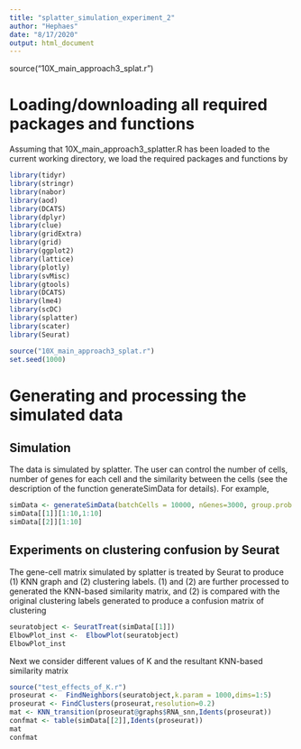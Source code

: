```yaml
---
title: "splatter_simulation_experiment_2"
author: "Hephaes"
date: "8/17/2020"
output: html_document
---
```

source("10X_main_approach3_splat.r")

# Loading/downloading all required packages and functions 
Assuming that 10X_main_approach3_splatter.R has been loaded to the current working directory, we load the required packages and functions by
```r
library(tidyr)
library(stringr)
library(nabor)
library(aod)
library(DCATS)
library(dplyr)
library(clue)
library(gridExtra)
library(grid)
library(ggplot2)
library(lattice)
library(plotly)
library(svMisc)
library(gtools)
library(DCATS)
library(lme4)
library(scDC)
library(splatter)
library(scater)
library(Seurat)

source("10X_main_approach3_splat.r")
set.seed(1000)
```

# Generating and processing the simulated data
## Simulation 
The data is simulated by splatter. The user can control the number of cells, number of genes for each cell and the similarity between the cells (see the description of the function generateSimData for details). For example, 
```r
simData <- generateSimData(batchCells = 10000, nGenes=3000, group.prob = c(1/3,1/3,1/3), de.prob = c(0.01,0.01,0.3))
simData[[1]][1:10,1:10]
simData[[2]][1:10]

```

## Experiments on clustering confusion by Seurat 
The gene-cell matrix simulated by splatter is treated by Seurat to produce (1) KNN graph and (2) clustering labels. (1) and (2) are further processed to generated the KNN-based similarity matrix, and (2) is compared with the original clustering labels generated to produce a confusion matrix of clustering 
```r
seuratobject <- SeuratTreat(simData[[1]])
ElbowPlot_inst <-  ElbowPlot(seuratobject)
ElbowPlot_inst
```

Next we consider different values of K and the resultant KNN-based similarity matrix 
```r
source("test_effects_of_K.r")
proseurat <-  FindNeighbors(seuratobject,k.param = 1000,dims=1:5)
proseurat <- FindClusters(proseurat,resolution=0.2)
mat <- KNN_transition(proseurat@graphs$RNA_snn,Idents(proseurat))
confmat <- table(simData[[2]],Idents(proseurat))
mat
confmat
```







